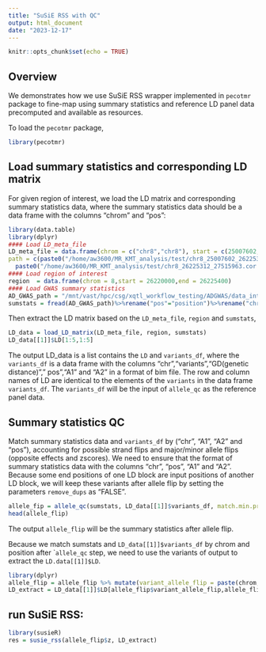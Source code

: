 ```yaml
---
title: "SuSiE RSS with QC"
output: html_document
date: "2023-12-17"
---
```


```r
knitr::opts_chunk$set(echo = TRUE)
```

## Overview

We demonstrates how we use SuSiE RSS wrapper implemented in `pecotmr` package to fine-map using summary statistics and reference LD panel data precomputed and available as resources.

To load the `pecotmr` package,

```r
library(pecotmr)
```

## Load summary statistics and corresponding LD matrix

For given region of interest, we load the LD matrix and corresponding summary statistics data, where the summary statistics data should be a data frame with the columns "chrom" and "pos":

```r
library(data.table)
library(dplyr)
#### Load LD_meta_file
LD_meta_file = data.frame(chrom = c("chr8","chr8"), start = c(25007602,26225312), end = c(26225312, 27515963), 
path = c(paste0("/home/aw3600/MR_KMT_analysis/test/chr8_25007602_26225312.cor.xz",",","/home/aw3600/MR_KMT_analysis/test/chr8_25007602_26225312.cor.xz.bim",sep=""),
  paste0("/home/aw3600/MR_KMT_analysis/test/chr8_26225312_27515963.cor.xz",",","/home/aw3600/MR_KMT_analysis/test/chr8_26225312_27515963.cor.xz.bim",sep="")))
#### Load region of interest
region  = data.frame(chrom = 8,start = 26220000,end = 26225400)
#### Load GWAS summary statistics
AD_GWAS_path = "/mnt/vast/hpc/csg/xqtl_workflow_testing/ADGWAS/data_intergration/ADGWAS2022/ADGWAS_Bellenguez_2022.8/ADGWAS2022.chr8.sumstat.tsv"
sumstats = fread(AD_GWAS_path)%>%rename("pos"="position")%>%rename("chrom"="chromosome")%>%mutate(z=beta/se)%>%rename("A1"="ref","A2"="alt")
```
Then extract the LD matrix based on the `LD_meta_file`, `region` and `sumstats`,
```r
LD_data = load_LD_matrix(LD_meta_file, region, sumstats)
LD_data[[1]]$LD[1:5,1:5]
```

The output LD_data is a list contains the `LD` and `variants_df`, where the `variants_df` is a data frame with the columns "chr","variants","GD(genetic distance)"," pos","A1" and "A2" in a format of bim file. The row and column names of LD are identical to the elements of the `variants` in the data frame `variants_df`. The `variants_df` will be the input of `allele_qc` as the reference panel data.

## Summary statistics QC

Match summary statistics data and `variants_df` by ("chr", "A1", "A2" and "pos"), accounting for possible strand flips and major/minor allele flips (opposite effects and zscores). We need to ensure that the format of summary statistics data with the columns "chr", "pos", "A1" and "A2". Because some end positions of one LD block are input positions of another LD block, we will keep these variants after allele flip by setting the parameters `remove_dups` as "FALSE".

```r
allele_fip = allele_qc(sumstats, LD_data[[1]]$variants_df, match.min.prop=0.2, remove_dups=FALSE, flip=TRUE, remove=TRUE)
head(allele_flip)
```

The output `allele_flip` will be the summary statistics after allele flip.

Because we match sumstats and `LD_data[[1]]$variants_df` by chrom and position after ``allele_qc` step, we need to use the variants of output to extract the `LD.data[[1]]$LD`.

```r
library(dplyr)
allele_flip = allele_flip %>% mutate(variant_allele_flip = paste(chrom,pos,A1.sumstats,A2.sumstats,sep=":"))
LD_extract = LD_data[[1]]$LD[allele_flip$variant_allele_flip,allele_flip$variant_allele_flip]
```
## run SuSiE RSS:
```r
library(susieR)
res = susie_rss(allele_flip$z, LD_extract)
```

